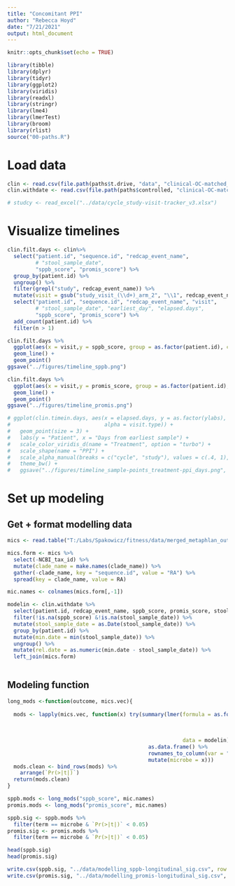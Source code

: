 ```yaml
---
title: "Concomitant PPI"
author: "Rebecca Hoyd"
date: "7/21/2021"
output: html_document
---
```


```r
knitr::opts_chunk$set(echo = TRUE)

library(tibble)
library(dplyr)
library(tidyr)
library(ggplot2)
library(viridis)
library(readxl)
library(stringr)
library(lme4)
library(lmerTest)
library(broom)
library(rlist)
source("00-paths.R")
```


# Load data

```r

clin <- read.csv(file.path(paths$t.drive, "data", "clinical-OC-matched_resolved_limited.csv"), stringsAsFactors = F)
clin.withdate <- read.csv(file.path(paths$controlled, "clinical-OC-matched_resolved.csv"), stringsAsFactors = F)

# studcy <- read_excel("../data/cycle_study-visit-tracker_v3.xlsx")
```


# Visualize timelines

```r
clin.filt.days <- clin%>%
  select("patient.id", "sequence.id", "redcap_event_name", 
         # "stool_sample_date", 
         "sppb_score", "promis_score") %>%
  group_by(patient.id) %>%
  ungroup() %>%
  filter(grepl("study", redcap_event_name)) %>%
  mutate(visit = gsub("study_visit_(\\d+)_arm_2", "\\1", redcap_event_name)) %>%
  select("patient.id", "sequence.id", "redcap_event_name", "visit",
         # "stool_sample_date", "earliest_day", "elapsed.days", 
         "sppb_score", "promis_score") %>%
  add_count(patient.id) %>%
  filter(n > 1)

clin.filt.days %>%
  ggplot(aes(x = visit,y = sppb_score, group = as.factor(patient.id), color = as.factor(patient.id))) +
  geom_line() +
  geom_point()
ggsave("../figures/timeline_sppb.png")

clin.filt.days %>%
  ggplot(aes(x = visit,y = promis_score, group = as.factor(patient.id), color = as.factor(patient.id))) +
  geom_line() +
  geom_point()
ggsave("../figures/timeline_promis.png")
```

```r
# ggplot(clin.timein.days, aes(x = elapsed.days, y = as.factor(ylabs), shape = as.factor(ppi), color = ici.name,
#                              alpha = visit.type)) +
#   geom_point(size = 3) +
#   labs(y = "Patient", x = "Days from earliest sample") +
#   scale_color_viridis_d(name = "Treatment", option = "turbo") +
#   scale_shape(name = "PPI") +
#   scale_alpha_manual(breaks = c("cycle", "study"), values = c(.4, 1), guide = FALSE) +
#   theme_bw() +
#   ggsave("../figures/timeline_sample-points_treatment-ppi_days.png", height = 5, width = 5)
```

# Set up modeling

## Get + format modelling data

```r
mics <- read.table("T:/Labs/Spakowicz/fitness/data/merged_metaphlan_output.txt", sep = "\t", header = T, stringsAsFactors = F)

mics.form <- mics %>%
  select(-NCBI_tax_id) %>%
  mutate(clade_name = make.names(clade_name)) %>%
  gather(-clade_name, key = "sequence.id", value = "RA") %>%
  spread(key = clade_name, value = RA)

mic.names <- colnames(mics.form[,-1])
```

```r
modelin <- clin.withdate %>%
  select(patient.id, redcap_event_name, sppb_score, promis_score, stool_sample_date, sequence.id) %>%
  filter(!is.na(sppb_score) &!is.na(stool_sample_date)) %>%
  mutate(stool_sample_date = as.Date(stool_sample_date)) %>%
  group_by(patient.id) %>%
  mutate(min.date = min(stool_sample_date)) %>%
  ungroup() %>%
  mutate(rel.date = as.numeric(min.date - stool_sample_date)) %>%
  left_join(mics.form)
  
```
## Modeling function


```r
long_mods <-function(outcome, mics.vec){
  
  mods <- lapply(mics.vec, function(x) try(summary(lmer(formula = as.formula(paste0(outcome,
                                                                                    " ~ ",
                                                                                    x,
                                                                                    " + rel.date + (1|patient.id)")),
                                                        data = modelin))$coefficients %>%
                                             as.data.frame() %>%
                                             rownames_to_column(var = "term") %>%
                                             mutate(microbe = x)))
  mods.clean <- bind_rows(mods) %>%
    arrange(`Pr(>|t|)`)
  return(mods.clean)
}
```

```r
sppb.mods <- long_mods("sppb_score", mic.names)
promis.mods <- long_mods("promis_score", mic.names)
```

```r
sppb.sig <- sppb.mods %>%
  filter(term == microbe & `Pr(>|t|)` < 0.05)
promis.sig <- promis.mods %>%
  filter(term == microbe & `Pr(>|t|)` < 0.05)

head(sppb.sig)
head(promis.sig)
```

```r
write.csv(sppb.sig, "../data/modelling_sppb-longitudinal_sig.csv", row.names = F)
write.csv(promis.sig, "../data/modelling_promis-longitudinal_sig.csv", row.names = F)
```

